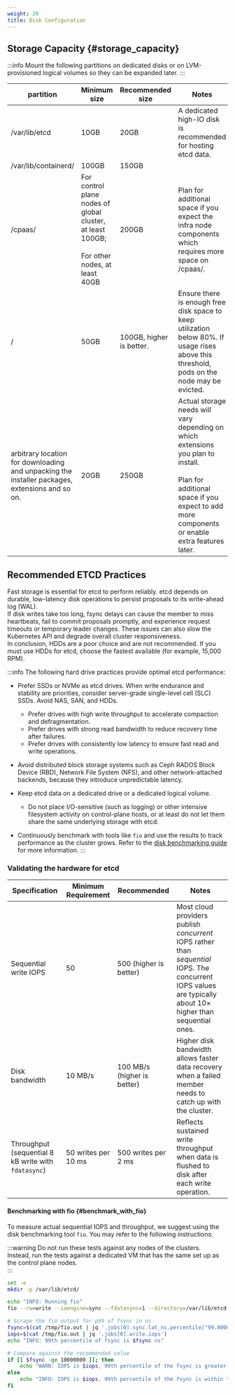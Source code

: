 ```yaml
---
weight: 20
title: Disk Configuration
---
```


## Storage Capacity \{#storage_capacity}

:::info
Mount the following partitions on dedicated disks or on LVM-provisioned logical volumes so they can be expanded later.
:::

| partition | Minimum size | Recommended size | Notes |
|---|---|---|---|
| /var/lib/etcd | 10GB | 20GB | A dedicated high-IO disk is recommended for hosting etcd data. |
| /var/lib/containerd/ | 100GB | 150GB |  |
| /cpaas/ | For control plane nodes of global cluster, at least 100GB;<br></br>For other nodes, at least 40GB | 200GB | Plan for additional space if you expect the infra node components which requires more space on /cpaas/. |
| / | 50GB | 100GB, higher is better. | Ensure there is enough free disk space to keep utilization below 80%. If usage rises above this threshold, pods on the node may be evicted. |
| arbitrary location for downloading and unpacking the installer packages, extensions and so on. | 20GB | 250GB | Actual storage needs will vary depending on which extensions you plan to install.<br></br>Plan for additional space if you expect to add more components or enable extra features later. |

## Recommended ETCD Practices

Fast storage is essential for etcd to perform reliably. etcd depends on durable, low-latency disk operations to persist proposals to its write-ahead log (WAL).  
If disk writes take too long, fsync delays can cause the member to miss heartbeats, fail to commit proposals promptly, and experience request timeouts or temporary leader changes. These issues can also slow the Kubernetes API and degrade overall cluster responsiveness.  
In conclusion, HDDs are a poor choice and are not recommended. If you must use HDDs for etcd, choose the fastest available (for example, 15,000 RPM).  

:::info
The following hard drive practices provide optimal etcd performance:

- Prefer SSDs or NVMe as etcd drives. When write endurance and stability are priorities, consider server-grade single-level cell (SLC) SSDs. Avoid NAS, SAN, and HDDs.
  - Prefer drives with high write throughput to accelerate compaction and defragmentation.
  - Prefer drives with strong read bandwidth to reduce recovery time after failures.
  - Prefer drives with consistently low latency to ensure fast read and write operations.
- Avoid distributed block storage systems such as Ceph RADOS Block Device (RBD), Network File System (NFS), and other network-attached backends, because they introduce unpredictable latency.

- Keep etcd data on a dedicated drive or a dedicated logical volume.
  - Do not place I/O-sensitive (such as logging) or other intensive filesystem activity on control-plane hosts, or at least do not let them share the same underlying storage with etcd.

- Continuously benchmark with tools like `fio` and use the results to track performance as the cluster grows. Refer to the [disk benchmarking guide](#benchmark_with_fio) for more information.
:::

### Validating the hardware for etcd

| Specification | Minimum Requirement | Recommended | Notes |
|----------------|---------------------|--------------|--------|
| Sequential write IOPS | 50 | 500 (higher is better) | Most cloud providers publish *concurrent* IOPS rather than *sequential* IOPS. The concurrent IOPS values are typically about 10× higher than sequential ones. |
| Disk bandwidth | 10 MB/s | 100 MB/s (higher is better) | Higher disk bandwidth allows faster data recovery when a failed member needs to catch up with the cluster. |
| Throughput (sequential 8 kB write with `fdatasync`) | 50 writes per 10 ms | 500 writes per 2 ms | Reflects sustained write throughput when data is flushed to disk after each write operation. |

#### Benchmarking with fio \{#benchmark_with_fio}

To measure actual sequential IOPS and throughput, we suggest using the disk benchmarking tool `fio`. You may refer to the following instructions:

:::warning
Do not run these tests against any nodes of the <Term name="productShort" /> clusters.  
Instead, run the tests against a dedicated VM that has the same set up as the control plane nodes.  
:::

```bash
set -e
mkdir -p /var/lib/etcd/

echo "INFO: Running fio"
fio --rw=write --ioengine=sync --fdatasync=1 --directory=/var/lib/etcd --size=100m --bs=8000 --name=etcd_perf --output-format=json --runtime=60 --time_based=1 | tee /tmp/fio.out

# Scrape the fio output for p99 of fsync in ns
fsync=$(cat /tmp/fio.out | jq '.jobs[0].sync.lat_ns.percentile["99.000000"]')
iops=$(cat /tmp/fio.out | jq '.jobs[0].write.iops')
echo "INFO: 99th percentile of fsync is $fsync ns"

# Compare against the recommended value
if [[ $fsync -ge 10000000 ]]; then
    echo "WARN: IOPS is $iops, 99th percentile of the fsync is greater than the recommended value which is ${fsync} ns > 10 ms, faster disks are recommended to host etcd for better performance"
else
    echo "INFO: IOPS is $iops, 99th percentile of the fsync is within the recommended threshold: - 10 ms, the disk can be used to host etcd"
fi
```
